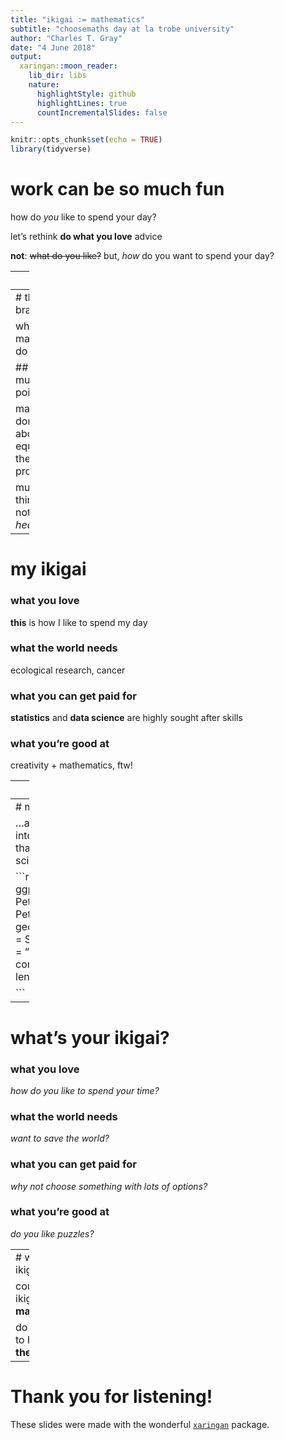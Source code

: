 ```yaml
---
title: "ikigai := mathematics"
subtitle: "choosemaths day at la trobe university"
author: "Charles T. Gray"
date: "4 June 2018"
output:
  xaringan::moon_reader:
    lib_dir: libs
    nature:
      highlightStyle: github
      highlightLines: true
      countIncrementalSlides: false
---
```


```r
knitr::opts_chunk$set(echo = TRUE)
library(tidyverse)
```


# work can be so much fun

how do *you* like to spend your day?

let's rethink **do what you love** advice

**not**: ~~what do you like?~~ but, *how* do you want to spend your day?

---
# ikigai

```r
# background-image: png("images/ikigai.png")

# source of image http://uxmas.com/2017/your-design-ikigai/
# ![](images/ikigai.png)

# \begin{figure}
# \centerline{\includegraphics[width=0.5\textwidth]{images/ikigai.png}}
# \caption{Entitäten zur Persistierung der Special Notifications}
# \end{figure}

knitr::include_graphics("images/ikigai.png")


```


---
# the maths brain myth

what if I did maths like a I do music?

## from a musician's point of view

mathematicians don't think about equations first, they solve problems

musicians don't think about the notes, they *hear* the music

---
# my ikigai

### what you love 

**this** is how I like to spend my day

### what the world needs 

ecological research, cancer

### what you can get paid for 

**statistics** and **data science** are highly sought after skills   

### what you're good at

creativity + mathematics, ftw! 

---
# my ikigai

One of my favourite things is to take boring-looking data like this...

```r
iris %>% 
  head()
```

---
# my ikigai

...and turn that data into a pretty picture that tells us interesting scientific information.

```r
iris %>% 
  ggplot(aes(x = Petal.Length, y = Petal.Width)) +
  geom_point(aes(colour = Species)) +
  labs(title = "iris petal width compared to petal length")

```

---
# what's your ikigai?

### what you love 

*how do you like to spend your time?* 

### what the world needs 

*want to save the world?*

### what you can get paid for 

*why not choose something with lots of options?*

### what you're good at 

*do you like puzzles?*

---
# what's your ikigai?

could your ikigai involve **mathematics**? 

do you want to help **save the world**? 

---
# Thank you for listening!

These slides were made with the wonderful [`xaringan`](https://github.com/yihui/xaringan) package.
